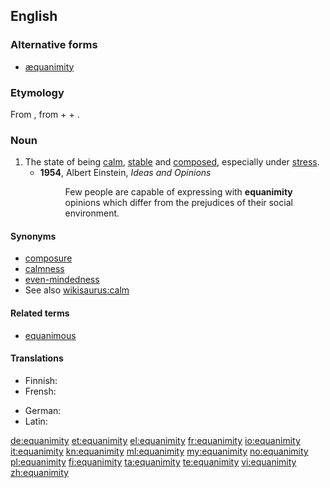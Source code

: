 ==English==

===Alternative forms===
* [[æquanimity]] {{qualifier|archaic}}

===Etymology===
From {{etyl|la}} {{term|aequanimitas|aequanimitās|calmness, equanimity|lang=la}}, from {{term|aequus||even; calm; fair|lang=la}} + {{term|animus||mind, soul|lang=la}} + {{term|-itas|-itās|lang=la}}.

===Noun===
{{en-noun|equanimities}}

# The state of being [[calm]], [[stable]] and [[composed]], especially under [[stress]].
#*'''1954''', Albert Einstein, ''Ideas and Opinions''
#*:Few people are capable of expressing with '''equanimity''' opinions which differ from the prejudices of their social environment.

====Synonyms====
* [[composure]]
* [[calmness]]
* [[even-mindedness]]
* See also [[wikisaurus:calm]]

====Related terms====
* [[equanimous]]

====Translations====
{{trans-top|state of being calm}}
* Finnish: {{t-|fi|tyyneys}}
* Frensh: {{t+|fr|équanimité}}
{{trans-mid}}
* German: {{t+|de|Gelassenheit|f}}
* Latin: {{t-|la|aequanimitas|f|alt=aequanimitās}}
{{trans-bottom}}

[[de:equanimity]]
[[et:equanimity]]
[[el:equanimity]]
[[fr:equanimity]]
[[io:equanimity]]
[[it:equanimity]]
[[kn:equanimity]]
[[ml:equanimity]]
[[my:equanimity]]
[[no:equanimity]]
[[pl:equanimity]]
[[fi:equanimity]]
[[ta:equanimity]]
[[te:equanimity]]
[[vi:equanimity]]
[[zh:equanimity]]